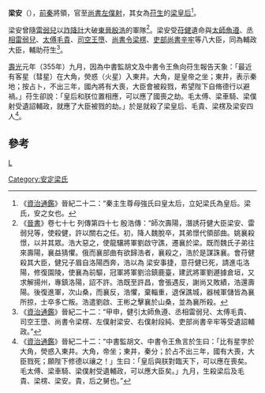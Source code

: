 '''梁安'''（{{bd|？||355年||catIdx=L}}），[[前秦|前秦]]將領，官至[[尚書左僕射|尚書左僕射]]，其女為[[苻生|苻生]]的[[梁皇后_(苻生)|梁皇后]]<ref>《[[資治通鑑|資治通鑑]]》晉紀二十二：“秦主生尊母強氏曰皇太后，立妃梁氏為皇后。梁氏，安之女也。</ref>。

梁安曾隨[[雷弱兒|雷弱兒]]以[[詐降計|詐降計]]大破[[東晉|東晉]][[殷浩|殷浩]]的軍隊<ref>《[[晉書|晉書]]》卷七十七 列傳第四十七 殷浩傳：“師次壽陽，潛誘苻健大臣梁安、雷弱兒等，使殺健，許以關右之任。初，降人魏脫卒，其弟憬代領部曲。姚襄殺憬，以并其眾。浩大惡之，使龍驤將軍劉啟守譙，遷襄於梁。既而魏氏子弟往來壽陽，襄益猜懼。俄而襄部曲有欲歸浩者，襄殺之，浩於是謀誅襄。會苻健殺其大臣，健兄子眉自洛陽西奔，浩以為 梁安事捷，意苻健已死，請進屯洛陽，修復園陵，使襄為前驅，冠軍將軍劉洽鎮鹿臺，建武將軍劉遯據倉垣，又求解揚州，專鎮洛陽，詔不許。浩既至許昌，會張遇反，謝尚又敗績，浩還壽陽。後復進軍，次山桑，而襄反，浩懼，棄輜重，退保譙城，器械軍儲皆為襄所掠，士卒多亡叛。浩遣劉啟、王彬之擊襄於山桑，並為襄所殺。</ref>。梁安受[[苻健|苻健]]遺命與[[太師|太師]][[魚遵|魚遵]]、[[丞相|丞相]][[雷弱兒|雷弱兒]]、[[太傅|太傅]][[毛貴|毛貴]]、[[司空|司空]][[王墮|王墮]]、[[尚書令|尚書令]][[梁楞|梁楞]]、[[吏部尚書|吏部尚書]][[辛牢|辛牢]]等八大臣，同為輔政大臣，輔助苻生<ref>《[[資治通鑑|資治通鑑]]》晉紀二十二：“甲申，健引太師魚遵、丞相雷弱兒、太傅毛貴、司空王墮、尚書令梁楞、左僕射梁安、右僕射段純、吏部尚書辛牢等受遺詔輔政。”</ref>。

[[壽光|壽光]]元年（355年）九月，因為中書監胡文及中書令王魚向苻生報告天象：「最近有客星（彗星）在大角，熒惑（火星）入東井。大角，是皇帝之坐；東井，表示秦地；按占卜，不出三年，國內將有大喪，大臣會被殺戮，希望陛下自脩德行以避禍。」苻生卻說：「皇后和朕位置相應，可以應了國喪之劫。毛太傅、梁車騎、梁僕射受遺詔輔政，就應了大臣被戮的劫。」於是就殺了梁皇后、毛貴、梁楞及梁安四人<ref>《[[資治通鑑|資治通鑑]]》晉紀二十二：“中書監胡文、中書令王魚言於生曰：「比有星孛於大角，熒惑入東井。大角，帝坐；東井，秦分；於占不出三年，國有大喪，大臣戮死；願陛下修德以禳之！」生曰：「皇后與朕對臨天下，可以應在喪矣。毛太傅、梁車騎、梁僕射受遺輔政，可以應大臣矣。」九月，生殺梁后及毛貴、梁楞、梁安。貴，后之舅也。”</ref>。

==參考==
{{reflist|2}}


[[category:五胡十六國人物|L]]
[[Category:安定梁氏|Category:安定梁氏]]